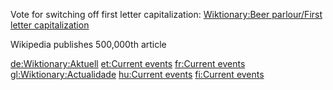 Vote for switching off first letter capitalization: [[Wiktionary:Beer parlour/First letter capitalization]]

{{wikipediapar|Wikipedia:Press releases/March 2005}}
Wikipedia publishes 500,000th article

[[de:Wiktionary:Aktuell]]
[[et:Current events]]
[[fr:Current events]]
[[gl:Wiktionary:Actualidade]]
[[hu:Current events]]
[[fi:Current events]]